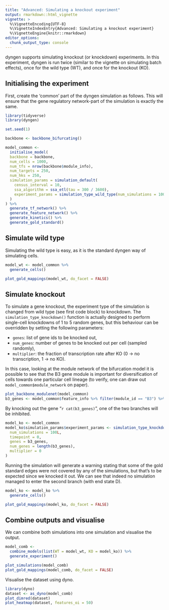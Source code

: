 ```yaml
---
title: "Advanced: Simulating a knockout experiment"
output: rmarkdown::html_vignette
vignette: >
  %\VignetteEncoding{UTF-8}
  %\VignetteIndexEntry{Advanced: Simulating a knockout experiment}
  %\VignetteEngine{knitr::rmarkdown}
editor_options: 
  chunk_output_type: console
---
```


<!-- github markdown built using 
rmarkdown::render("vignettes/advanced_simulating_knockouts.Rmd", output_format = rmarkdown::github_document())
-->

dyngen supports simulating knockout (or knockdown) experiments. In this experiment, dyngen is run twice (similar to the vignette on simulating batch effects), 
once for the wild type (WT), and once for the knockout (KO).

## Initialising the experiment
First, create the 'common' part of the dyngen simulation as follows. This will 
ensure that the gene regulatory network-part of the simulation is exactly the same.
```r
library(tidyverse)
library(dyngen)

set.seed(1)

backbone <- backbone_bifurcating()

model_common <-
  initialise_model(
  backbone = backbone,
  num_cells = 1000,
  num_tfs = nrow(backbone$module_info),
  num_targets = 250,
  num_hks = 250,
  simulation_params = simulation_default(
    census_interval = 10, 
    ssa_algorithm = ssa_etl(tau = 300 / 3600),
    experiment_params = simulation_type_wild_type(num_simulations = 100)
  )
) %>%
  generate_tf_network() %>%
  generate_feature_network() %>% 
  generate_kinetics() %>%
  generate_gold_standard()
```

## Simulate wild type

Simulating the wild type is easy, as it is the standard dyngen way of simulating cells.

```r
model_wt <- model_common %>%
  generate_cells()

plot_gold_mappings(model_wt, do_facet = FALSE)
```

## Simulate knockout

To simulate a gene knockout, the experiment type of the simulation is changed from wild type (see first code block) to knockdown. 
The `simulation_type_knockdown()` function is actually designed to perform single-cell knockdowns of 1 to 5 random genes, but 
this behaviour can be overridden by setting the following parameters:

 * `genes`: list of gene ids to be knocked out,
 * `num_genes`: number of genes to be knocked out per cell (sampled randomly),
 * `multiplier`: the fraction of transcription rate after KO (0 → no transcription, 1 → no KO).
 
In this case, looking at the module network of the bifurcation model it is possible
to see that the B3 gene module is important for diversification of cells towards one particular
cell lineage (to verify, one can draw out `model_common$module_network` on paper).

```r
plot_backbone_modulenet(model_common)
b3_genes <- model_common$feature_info %>% filter(module_id == "B3") %>% pull(feature_id)
```

By knocking out the gene "`r cat(b3_genes)`", one of the two branches will be inhibited.
```r
model_ko <- model_common
model_ko$simulation_params$experiment_params <- simulation_type_knockdown(
  num_simulations = 100L,
  timepoint = 0, 
  genes = b3_genes,
  num_genes = length(b3_genes),
  multiplier = 0
)
```

Running the simulation will generate a warning stating that some of the gold standard edges 
were not covered by any of the simulations, but that's to be expected since we knocked it out. 
We can see that indeed no simulation managed to enter the second branch (with end state D).
```r
model_ko <- model_ko %>%
  generate_cells()

plot_gold_mappings(model_ko, do_facet = FALSE)
```

## Combine outputs and visualise
We can combine both simulations into one simulation and visualise the output.
```r
model_comb <-
  combine_models(list(WT = model_wt, KO = model_ko)) %>% 
  generate_experiment()

plot_simulations(model_comb)
plot_gold_mappings(model_comb, do_facet = FALSE)
```

Visualise the dataset using dyno.
```r
library(dyno)
dataset <- as_dyno(model_comb)
plot_dimred(dataset)
plot_heatmap(dataset, features_oi = 50)
```
